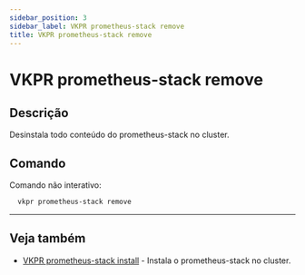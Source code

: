 ```yaml
---
sidebar_position: 3
sidebar_label: VKPR prometheus-stack remove
title: VKPR prometheus-stack remove
---
```


# VKPR prometheus-stack remove

## Descrição

Desinstala todo conteúdo do prometheus-stack no cluster.

## Comando

Comando não interativo:

```bash
  vkpr prometheus-stack remove
```

---

## Veja também

- [VKPR prometheus-stack install](/docs/commands/prometheus-stack/install) - Instala o prometheus-stack no cluster.
